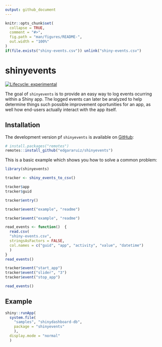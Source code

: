 ```yaml
---
output: github_document
---
```


<!-- README.md is generated from README.Rmd. Please edit that file -->

```r
knitr::opts_chunk$set(
  collapse = TRUE,
  comment = "#>",
  fig.path = "man/figures/README-",
  out.width = "100%"
)
if(file.exists("shiny-events.csv")) unlink("shiny-events.csv")
```
# shinyevents

<!-- badges: start -->
[![Lifecycle: experimental](https://img.shields.io/badge/lifecycle-experimental-orange.svg)](https://www.tidyverse.org/lifecycle/#experimental)
<!-- badges: end -->

The goal of `shinyevents` is to provide an easy way to log events ocurring within a Shiny app.  The logged events can later be analyzed to help determine things such possible improvement oportunities for an app, as well how end-users actually interact with the app itself.

## Installation

The development version pf `shinyevents` is available on [GitHub](https://github.com/):

``` r
# install.packages("remotes")
remotes::install_github("edgararuiz/shinyevents")
```


This is a basic example which shows you how to solve a common problem:

```r
library(shinyevents)

tracker <- shiny_events_to_csv()
```

```r
tracker$app
tracker$guid
```

```r
tracker$entry()
```

```r
tracker$event("example", "readme")
```


```r
tracker$event("example", "readme")
```

```r
read_events <- function()  {
  read.csv(
  "shiny-events.csv",
  stringsAsFactors = FALSE,
  col.names = c("guid", "app", "activity", "value", "datetime")
  )
}
read_events()
```

```r
tracker$event("start_app")
tracker$event("slider", "3")
tracker$event("stop_app")

read_events()
```

## Example

```r
shiny::runApp(
  system.file(
    "samples", "shinydashboard-db", 
    package = "shinyevents"
    ), 
  display.mode = "normal"
  )
```




